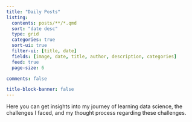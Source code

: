 ```yaml
---
title: "Daily Posts"
listing:
  contents: posts/**/*.qmd
  sort: "date desc"
  type: grid
  categories: true
  sort-ui: true
  filter-ui: [title, date]
  fields: [image, date, title, author, description, categories]
  feed: true
  page-size: 6

comments: false

title-block-banner: false
---
```


Here you can get insights into my journey of learning data science, the challenges I faced, and my thought process regarding these challenges.
